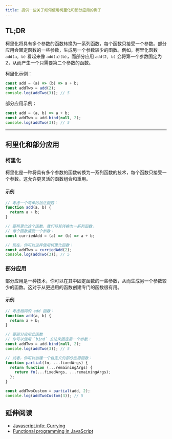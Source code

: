 ```yaml
---
title: 提供一些关于如何使用柯里化和部分应用的例子
---
```


## TL;DR

柯里化将具有多个参数的函数转换为一系列函数，每个函数只接受一个参数。部分应用会固定函数的一些参数，生成另一个参数较少的函数。例如，柯里化函数 `add(a, b)` 看起来像 `add(a)(b)`，而部分应用 `add(2, b)` 会将第一个参数固定为 2，从而产生一个只需要第二个参数的函数。

柯里化示例：

```js live
const add = (a) => (b) => a + b;
const addTwo = add(2);
console.log(addTwo(3)); // 5
```

部分应用示例：

```js live
const add = (a, b) => a + b;
const addTwo = add.bind(null, 2);
console.log(addTwo(3)); // 5
```

***

## 柯里化和部分应用

### 柯里化

柯里化是一种将具有多个参数的函数转换为一系列函数的技术，每个函数只接受一个参数。这允许更灵活的函数组合和重用。

#### 示例

```js live
// 考虑一个简单的加法函数：
function add(a, b) {
  return a + b;
}

// 要柯里化这个函数，我们将其转换为一系列函数，
// 每个函数接受一个参数：
const curriedAdd = (a) => (b) => a + b;

// 现在，你可以这样使用柯里化函数：
const addTwo = curriedAdd(2);
console.log(addTwo(3)); // 5
```

### 部分应用

部分应用是一种技术，你可以在其中固定函数的一些参数，从而生成另一个参数较少的函数。这对于从更通用的函数创建专门的函数很有用。

#### 示例

```js live
// 考虑相同的 add 函数：
function add(a, b) {
  return a + b;
}

// 要部分应用此函数
// 你可以使用 `bind` 方法来固定第一个参数：
const addTwo = add.bind(null, 2);
console.log(addTwo(3)); // 5

// 或者，你可以创建一个自定义的部分应用函数：
function partial(fn, ...fixedArgs) {
  return function (...remainingArgs) {
    return fn(...fixedArgs, ...remainingArgs);
  };
}

const addTwoCustom = partial(add, 2);
console.log(addTwoCustom(3)); // 5
```

## 延伸阅读

* [Javascript.info: Currying](https://javascript.info/currying-partials)
* [Functional programming in JavaScript](https://eloquentjavascript.net/1st_edition/chapter6.html)
